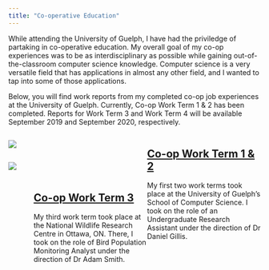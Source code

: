 ```yaml
---
title: "Co-operative Education"
---
```


While attending the University of Guelph, I have had the priviledge of partaking in co-operative education. My overall goal of my co-op experiences was to be as interdisciplinary as possible while gaining out-of-the-classroom computer science knowledge. Computer science is a very versatile field that has applications in almost any other field, and I wanted to tap into some of those applications.

Below, you will find work reports from my completed co-op job experiences at the University of Guelph. Currently, Co-op Work Term 1 & 2 has been completed. Reports for Work Term 3 and Work Term 4 will be available September 2019 and September 2020, respectively.

<style>
.column-left{
  float: left;
  width: 45%;
  text-align: left;
}

.column-right{
  float: right;
  width: 45%;
  text-align: left;
}
</style>


<div class="column-left">
[![](img/pipl-painting.jpg)](wt1.html)
</div>
<div class="column-right">
# [Co-op Work Term 1 & 2](wt1.html)
My first two work terms took place at the University of Guelph's School of Computer Science. I took on the role of an Undergraduate Research Assistant under the direction of Dr Daniel Gillis. 
</div>

<br>

<div class="column-left">
[![](img/WOTH-map.png)](wt3.html)
</div>
<div class="column-right">
# [Co-op Work Term 3](wt3.html)
My third work term took place at the National Wildlife Research Centre in Ottawa, ON. There, I took on the role of Bird Population Monitoring Analyst under the direction of Dr Adam Smith.
</div>
